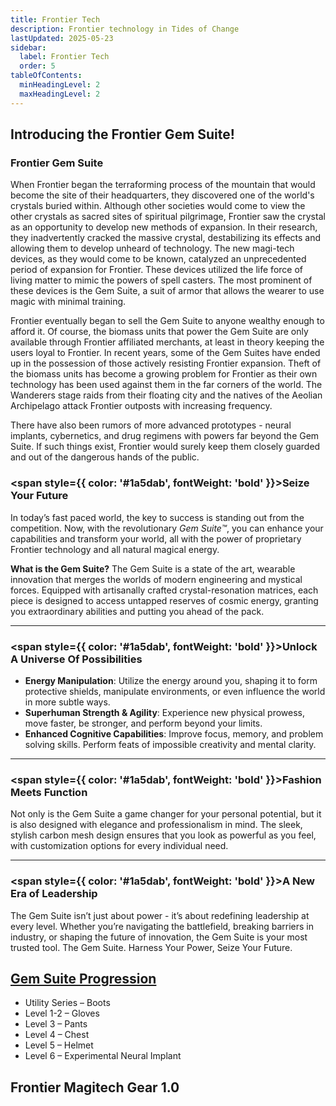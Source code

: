 ```yaml
---
title: Frontier Tech
description: Frontier technology in Tides of Change
lastUpdated: 2025-05-23
sidebar:
  label: Frontier Tech
  order: 5
tableOfContents:
  minHeadingLevel: 2
  maxHeadingLevel: 2
---
```

## Introducing the Frontier Gem Suite!

### Frontier Gem Suite
When Frontier began the terraforming process of the mountain that would become the site of their headquarters, they discovered one of the world's crystals buried within. Although other societies would come to view the other crystals as sacred sites of spiritual pilgrimage, Frontier saw the crystal as an opportunity to develop new methods of expansion. In their research, they inadvertently cracked the massive crystal, destabilizing its effects and allowing them to develop unheard of technology. The new magi-tech devices, as they would come to be known, catalyzed an unprecedented period of expansion for Frontier. These devices utilized the life force of living matter to mimic the powers of spell casters. The most prominent of these devices is the Gem Suite, a suit of armor that allows the wearer to use magic with minimal training. 

Frontier eventually began to sell the Gem Suite to anyone wealthy enough to afford it. Of course, the biomass units that power the Gem Suite are only available through Frontier affiliated merchants, at least in theory keeping the users loyal to Frontier. In recent years, some of the Gem Suites have ended up in the possession of those actively resisting Frontier expansion. Theft of the biomass units has become a growing problem for Frontier as their own technology has been used against them in the far corners of the world. The Wanderers stage raids from their floating city and the natives of the Aeolian Archipelago attack Frontier outposts with increasing frequency.

There have also been rumors of more advanced prototypes - neural implants, cybernetics, and drug regimens with powers far beyond the Gem Suite. If such things exist, Frontier would surely keep them closely guarded and out of the dangerous hands of the public.

<div style={{ border: '1px solid #ccc', padding: '1.5rem', borderRadius: '8px' }}>

### <span style={{ color: '#1a5dab', fontWeight: 'bold' }}>Seize Your Future</span>

In today’s fast paced world, the key to success is standing out from the competition. Now, with the revolutionary *Gem Suite™*, you can enhance your capabilities and transform your world, all with the power of proprietary Frontier technology and all natural magical energy.

**What is the Gem Suite?** The Gem Suite is a state of the art, wearable innovation that merges the worlds of modern engineering and mystical forces. Equipped with artisanally crafted crystal-resonation matrices, each piece is designed to access untapped reserves of cosmic energy, granting you extraordinary abilities and putting you ahead of the pack.

---

### <span style={{ color: '#1a5dab', fontWeight: 'bold' }}>Unlock A Universe Of Possibilities</span>

- **Energy Manipulation**: Utilize the energy around you, shaping it to form protective shields, manipulate environments, or even influence the world in more subtle ways.  
- **Superhuman Strength & Agility**: Experience new physical prowess, move faster, be stronger, and perform beyond your limits.  
- **Enhanced Cognitive Capabilities**: Improve focus, memory, and problem solving skills. Perform feats of impossible creativity and mental clarity.

---

### <span style={{ color: '#1a5dab', fontWeight: 'bold' }}>Fashion Meets Function</span>

Not only is the Gem Suite a game changer for your personal potential, but it is also designed with elegance and professionalism in mind. The sleek, stylish carbon mesh design ensures that you look as powerful as you feel, with customization options for every individual need.

---

### <span style={{ color: '#1a5dab', fontWeight: 'bold' }}>A New Era of Leadership</span>

The Gem Suite isn’t just about power - it’s about redefining leadership at every level. Whether you’re navigating the battlefield, breaking barriers in industry, or shaping the future of innovation, the Gem Suite is your most trusted tool.
The Gem Suite. Harness Your Power, Seize Your Future.

</div>

## <u>Gem Suite Progression</u>
* Utility Series – Boots
* Level 1-2 – Gloves
* Level 3 – Pants
* Level 4 – Chest
* Level 5 – Helmet
* Level 6 – Experimental Neural Implant 

## Frontier Magitech Gear 1.0
